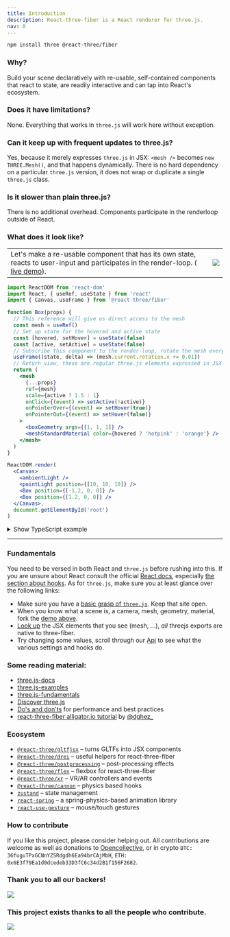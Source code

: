 ```yaml
---
title: Introduction
description: React-three-fiber is a React renderer for three.js.
nav: 0
---
```


```bash
npm install three @react-three/fiber
```

### Why?

Build your scene declaratively with re-usable, self-contained components that react to state, are readily interactive and can tap into React's ecosystem.

### Does it have limitations?

None. Everything that works in `three.js` will work here without exception.

### Can it keep up with frequent updates to three.js?

Yes, because it merely expresses `three.js` in JSX: `<mesh />` becomes `new THREE.Mesh()`, and that happens dynamically. There is no hard dependency on a particular `three.js` version, it does not wrap or duplicate a single `three.js` class.

### Is it slower than plain three.js?

There is no additional overhead. Components participate in the renderloop outside of React.

### What does it look like?

<table>
  <tr>
    <td>
      Let's make a re-usable component that has its own state, reacts to user-input and participates
      in the render-loop. (
      <a href="https://codesandbox.io/s/rrppl0y8l4?file=/src/App.js">live demo</a>).
    </td>
    <td>
      <a href="https://codesandbox.io/s/rrppl0y8l4">
        <img src="https://i.imgur.com/sS4ArrZ.gif" />
      </a>
    </td>
  </tr>
</table>

```jsx
import ReactDOM from 'react-dom'
import React, { useRef, useState } from 'react'
import { Canvas, useFrame } from '@react-three/fiber'

function Box(props) {
  // This reference will give us direct access to the mesh
  const mesh = useRef()
  // Set up state for the hovered and active state
  const [hovered, setHover] = useState(false)
  const [active, setActive] = useState(false)
  // Subscribe this component to the render-loop, rotate the mesh every frame
  useFrame((state, delta) => (mesh.current.rotation.x += 0.01))
  // Return view, these are regular three.js elements expressed in JSX
  return (
    <mesh
      {...props}
      ref={mesh}
      scale={active ? 1.5 : 1}
      onClick={(event) => setActive(!active)}
      onPointerOver={(event) => setHover(true)}
      onPointerOut={(event) => setHover(false)}
    >
      <boxGeometry args={[1, 1, 1]} />
      <meshStandardMaterial color={hovered ? 'hotpink' : 'orange'} />
    </mesh>
  )
}

ReactDOM.render(
  <Canvas>
    <ambientLight />
    <pointLight position={[10, 10, 10]} />
    <Box position={[-1.2, 0, 0]} />
    <Box position={[1.2, 0, 0]} />
  </Canvas>,
  document.getElementById('root')
)
```

<details>
  <summary>Show TypeScript example</summary>

```bash
npm install @types/three
```

```tsx
import * as THREE from 'three'
import ReactDOM from 'react-dom'
import React, { useRef, useState } from 'react'
import { Canvas, useFrame } from '@react-three/fiber'

function Box(props: JSX.IntrinsicElements['mesh']) {
  const mesh = useRef<THREE.Mesh>(null!)
  const [hovered, setHover] = useState(false)
  const [active, setActive] = useState(false)
  useFrame((state, delta) => (mesh.current.rotation.x += 0.01))
  return (
    <mesh
      {...props}
      ref={mesh}
      scale={active ? 1.5 : 1}
      onClick={(event) => setActive(!active)}
      onPointerOver={(event) => setHover(true)}
      onPointerOut={(event) => setHover(false)}
    >
      <boxGeometry args={[1, 1, 1]} />
      <meshStandardMaterial color={hovered ? 'hotpink' : 'orange'} />
    </mesh>
  )
}

ReactDOM.render(
  <Canvas>
    <ambientLight />
    <pointLight position={[10, 10, 10]} />
    <Box position={[-1.2, 0, 0]} />
    <Box position={[1.2, 0, 0]} />
  </Canvas>,
  document.getElementById('root')
)
```

Live demo: https://codesandbox.io/s/icy-tree-brnsm?file=/src/App.tsx

</details>

---

### Fundamentals

You need to be versed in both React and `three.js` before rushing into this. If you are unsure about React consult the official [React docs](https://reactjs.org/docs/getting-started.html), especially [the section about hooks](https://reactjs.org/docs/hooks-reference.html). As for `three.js`, make sure you at least glance over the following links:

- Make sure you have a [basic grasp of `three.js`](https://threejs.org/docs/index.html#manual/en/introduction/Creating-a-scene). Keep that site open.
- When you know what a scene is, a camera, mesh, geometry, material, fork the [demo above](https://github.com/pmndrs/react-three-fiber#what-does-it-look-like).
- [Look up](https://threejs.org/docs/index.html#api/en/objects/Mesh) the JSX elements that you see (mesh, ...), _all_ threejs exports are native to three-fiber.
- Try changing some values, scroll through our [Api](/markdown/api.md) to see what the various settings and hooks do.

### Some reading material:

- [three.js-docs](https://threejs.org/docs)
- [three.js-examples](https://threejs.org/examples)
- [three.js-fundamentals](https://threejsfundamentals.org)
- [Discover three.js](https://discoverthreejs.com)
- [Do's and don'ts](https://discoverthreejs.com/tips-and-tricks) for performance and best practices
- [react-three-fiber alligator.io tutorial](https://alligator.io/react/react-with-threejs) by [@dghez\_](https://twitter.com/dghez_)

### Ecosystem

- [`@react-three/gltfjsx`](https://github.com/react-spring/gltfjsx) &ndash; turns GLTFs into JSX components
- [`@react-three/drei`](https://github.com/react-spring/drei) &ndash; useful helpers for react-three-fiber
- [`@react-three/postprocessing`](https://github.com/react-spring/react-postprocessing) &ndash; post-processing effects
- [`@react-three/flex`](https://github.com/react-spring/react-three-flex) &ndash; flexbox for react-three-fiber
- [`@react-three/xr`](https://github.com/react-spring/react-xr) &ndash; VR/AR controllers and events
- [`@react-three/cannon`](https://github.com/react-spring/use-cannon) &ndash; physics based hooks
- [`zustand`](https://github.com/react-spring/zustand) &ndash; state management
- [`react-spring`](https://github.com/react-spring/react-spring) &ndash; a spring-physics-based animation library
- [`react-use-gesture`](https://github.com/react-spring/react-use-gesture) &ndash; mouse/touch gestures

### How to contribute

If you like this project, please consider helping out. All contributions are welcome as well as donations to [Opencollective](https://opencollective.com/react-three-fiber), or in crypto `BTC: 36fuguTPxGCNnYZSRdgdh6Ea94brCAjMbH`, `ETH: 0x6E3f79Ea1d0dcedeb33D3fC6c34d2B1f156F2682`.

### Thank you to all our backers!

<a href="https://opencollective.com/react-three-fiber#backers" target="_blank">
  <img src="https://opencollective.com/react-three-fiber/backers.svg?width=890" />
</a>

### This project exists thanks to all the people who contribute.

<a href="https://github.com/pmndrs/react-three-fiber/graphs/contributors">
  <img src="https://opencollective.com/react-three-fiber/contributors.svg?width=890" />
</a>
